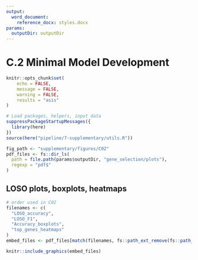 ```yaml
---
output:
  word_document:
    reference_docx: styles.docx
params:
  outputDir: outputDir
---
```


# C.2 Minimal Model Development

```r
knitr::opts_chunk$set(
	echo = FALSE,
	message = FALSE,
	warning = FALSE,
	results = "asis"
)
```

```r
# Load packages, helpers, input data
suppressPackageStartupMessages({
  library(here)
})
source(here("pipeline/7-supplementary/utils.R"))

fig_path <- "supplementary/figures/C02"
pdf_files <- fs::dir_ls(
  path = file.path(params$outputDir, "gene_selection/plots"),
  regexp = "pdf$"
)
```

## LOSO plots, boxplots, heatmaps

```r
# order used in C02
filenames <- c(
  "LOSO_accuracy",
  "LOSO_F1",
  "Accuracy_boxplots",
  "top_genes_heatmaps"
)
embed_files <- pdf_files[match(filenames, fs::path_ext_remove(fs::path_file(pdf_files)))]
```

```r
knitr::include_graphics(embed_files)
```
